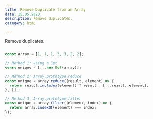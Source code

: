 ```yaml
---
title: Remove Duplicate from an Array
date: 15.05.2023
description: Remove duplicates.
category: html

---
```

Remove duplicates.

```js

const array = [1, 1, 1, 3, 3, 2, 2];

// Method 1: Using a Set
const unique = [...new Set(array)];

// Method 2: Array.prototype.reduce
const unique = array.reduce((result, element) => {
  return result.includes(element) ? result : [...result, element];
}, []);

// Method 3: Array.prototype.filter
const unique = array.filter((element, index) => {
  return array.indexOf(element) === index;
});

```